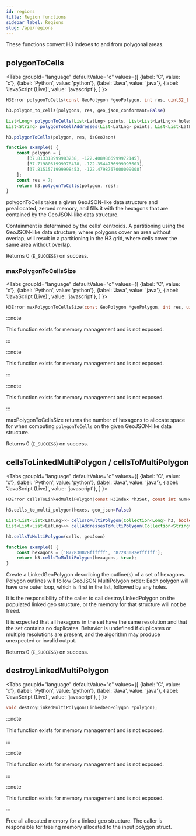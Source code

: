 ```yaml
---
id: regions
title: Region functions
sidebar_label: Regions
slug: /api/regions
---
```



These functions convert H3 indexes to and from polygonal areas.

## polygonToCells

<Tabs
  groupId="language"
  defaultValue="c"
  values={[
    {label: 'C', value: 'c'},
    {label: 'Python', value: 'python'},
    {label: 'Java', value: 'java'},
    {label: 'JavaScript (Live)', value: 'javascript'},
  ]
}>
<TabItem value="c">

```c
H3Error polygonToCells(const GeoPolygon *geoPolygon, int res, uint32_t flags, H3Index *out);
```

</TabItem>
<TabItem value="python">

```py
h3.polygon_to_cells(polygons, res, geo_json_conformant=False)
```

</TabItem>
<TabItem value="java">

```java
List<Long> polygonToCells(List<LatLng> points, List<List<LatLng>> holes, int res);
List<String> polygonToCellAddresses(List<LatLng> points, List<List<LatLng>> holes, int res);
```

</TabItem>
<TabItem value="javascript">

```js
h3.polygonToCells(polygon, res, isGeoJson)
```

```js live
function example() {
    const polygon = [
        [37.813318999983238, -122.4089866999972145],
        [37.7198061999978478, -122.3544736999993603],
        [37.8151571999998453, -122.4798767000009008]
    ];
    const res = 7;
    return h3.polygonToCells(polygon, res);
}
```

</TabItem>
</Tabs>

polygonToCells takes a given GeoJSON-like data structure and preallocated,
zeroed memory, and fills it with the hexagons that are contained by
the GeoJSON-like data structure.

Containment is determined by the cells' centroids. A partitioning
using the GeoJSON-like data structure, where polygons cover an area
without overlap, will result in a partitioning in the H3 grid, where
cells cover the same area without overlap.

Returns 0 (`E_SUCCESS`) on success.

### maxPolygonToCellsSize

<Tabs
  groupId="language"
  defaultValue="c"
  values={[
    {label: 'C', value: 'c'},
    {label: 'Python', value: 'python'},
    {label: 'Java', value: 'java'},
    {label: 'JavaScript (Live)', value: 'javascript'},
  ]
}>
<TabItem value="c">

```c
H3Error maxPolygonToCellsSize(const GeoPolygon *geoPolygon, int res, uint32_t flags, int64_t *out);
```

</TabItem>
<TabItem value="python">

:::note

This function exists for memory management and is not exposed.

:::

</TabItem>
<TabItem value="java">

:::note

This function exists for memory management and is not exposed.

:::

</TabItem>
<TabItem value="javascript">

:::note

This function exists for memory management and is not exposed.

:::

</TabItem>
</Tabs>

maxPolygonToCellsSize returns the number of hexagons to allocate space for when
computing `polygonToCells` on the given GeoJSON-like data structure.

Returns 0 (`E_SUCCESS`) on success.

## cellsToLinkedMultiPolygon / cellsToMultiPolygon

<Tabs
  groupId="language"
  defaultValue="c"
  values={[
    {label: 'C', value: 'c'},
    {label: 'Python', value: 'python'},
    {label: 'Java', value: 'java'},
    {label: 'JavaScript (Live)', value: 'javascript'},
  ]
}>
<TabItem value="c">

```c
H3Error cellsToLinkedMultiPolygon(const H3Index *h3Set, const int numHexes, LinkedGeoPolygon *out);
```

</TabItem>
<TabItem value="python">

```py
h3.cells_to_multi_polygon(hexes, geo_json=False)
```

</TabItem>
<TabItem value="java">

```java
List<List<List<LatLng>>> cellsToMultiPolygon(Collection<Long> h3, boolean geoJson);
List<List<List<LatLng>>> cellAddressesToMultiPolygon(Collection<String> h3Addresses, boolean geoJson);
```

</TabItem>
<TabItem value="javascript">

```js
h3.cellsToMultiPolygon(cells, geoJson)
```

```js live
function example() {
    const hexagons = ['872830828ffffff', '87283082effffff'];
    return h3.cellsToMultiPolygon(hexagons, true);
}
```

</TabItem>
</Tabs>

Create a LinkedGeoPolygon describing the outline(s) of a set of  hexagons.
Polygon outlines will follow GeoJSON MultiPolygon order: Each polygon will
have one outer loop, which is first in the list, followed by any holes.

It is the responsibility of the caller to call destroyLinkedPolygon on the
populated linked geo structure, or the memory for that structure will
not be freed.

It is expected that all hexagons in the set have the same resolution and
that the set contains no duplicates. Behavior is undefined if duplicates
or multiple resolutions are present, and the algorithm may produce
unexpected or invalid output.

Returns 0 (`E_SUCCESS`) on success.

## destroyLinkedMultiPolygon

<Tabs
  groupId="language"
  defaultValue="c"
  values={[
    {label: 'C', value: 'c'},
    {label: 'Python', value: 'python'},
    {label: 'Java', value: 'java'},
    {label: 'JavaScript (Live)', value: 'javascript'},
  ]
}>
<TabItem value="c">

```c
void destroyLinkedMultiPolygon(LinkedGeoPolygon *polygon);
```

</TabItem>
<TabItem value="python">

:::note

This function exists for memory management and is not exposed.

:::

</TabItem>
<TabItem value="java">

:::note

This function exists for memory management and is not exposed.

:::

</TabItem>
<TabItem value="javascript">

:::note

This function exists for memory management and is not exposed.

:::

</TabItem>
</Tabs>

Free all allocated memory for a linked geo structure. The caller is
responsible for freeing memory allocated to the input polygon struct.
